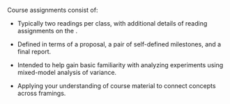 
Course assignments consist of:

- <SiteLink linkKey={SiteLinks.assignmentsReadingsTop} />

  Typically two readings per class, with additional details of reading assignments on the
  <SiteLink linkKey={SiteLinks.calendarTop} />.

- <SiteLink linkKey={SiteLinks.assignmentsProjectTop} />

  Defined in terms of a proposal, a pair of self-defined milestones, and a final report.

- <SiteLink linkKey={SiteLinks.assignmentsStatisticsLabTop} />

  Intended to help gain basic familiarity with analyzing experiments using mixed-model analysis of variance.

- <SiteLink linkKey={SiteLinks.assignmentsExamTop} />

  Applying your understanding of course material to connect concepts across framings.
